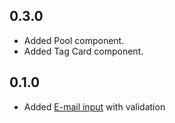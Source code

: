 
<Meta title="Changelog" />

## 0.3.0

- Added Pool component.
- Added Tag Card component.

## 0.1.0

- Added <a  href="/?path=/docs/components-inputs-text-field--email">E-mail input</a> with validation